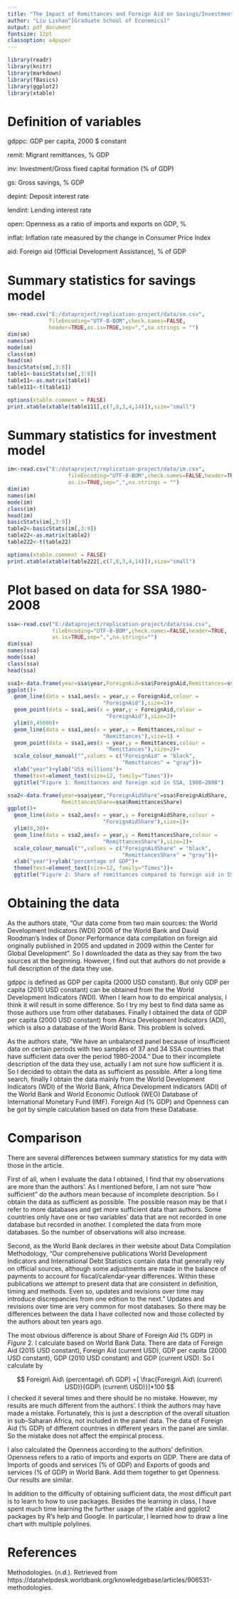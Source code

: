 ```yaml
---
title: "The Impact of Remittances and Foreign Aid on Savings/Investment in Sub-Saharan Africa"
author: "Liu Lishan^[Graduate School of Economics]"
output: pdf_document
fontsize: 12pt
classoption: a4paper
---
```


```r
library(readr)
library(knitr)
library(markdown)
library(fBasics)
library(ggplot2)
library(xtable)
```

# Definition of variables
gdppc: GDP per capita, 2000 $ constant

remit: Migrant remittances, % GDP

inv: Investment/Gross fixed capital formation (% of GDP)

gs: Gross savings, % GDP

depint: Deposit interest rate

lendint: Lending interest rate

open: Openness as a ratio of imports and exports on GDP, %

inflat: Inflation rate measured by the change in Consumer Price Index

aid: Foreign aid (Official Development Assistance), % of GDP

# Summary statistics for savings model

```r
sm<-read.csv("E:/dataproject/replication-project/data/sm.csv",
             fileEncoding="UTF-8-BOM",check.names=FALSE,
             header=TRUE,as.is=TRUE,sep=",",na.strings = "")
dim(sm)
names(sm)
mode(sm)
class(sm)
head(sm)
basicStats(sm[,3:8])
table1<-basicStats(sm[,3:8])
table11<-as.matrix(table1)
table111<-t(table11)
```

```r
options(xtable.comment = FALSE)
print.xtable(xtable(table111[,c(7,8,3,4,14)]),size="small")
```

# Summary statistics for investment model

```r
im<-read.csv("E:/dataproject/replication-project/data/im.csv",
                   fileEncoding="UTF-8-BOM",check.names=FALSE,header=TRUE,
                   as.is=TRUE,sep=",",na.strings = "")
dim(im)
names(im)
mode(im)
class(im)
head(im)
basicStats(im[,3:9])
table2<-basicStats(im[,3:9])
table22<-as.matrix(table2)
table222<-t(table22)
```

```r
options(xtable.comment = FALSE)
print.xtable(xtable(table222[,c(7,8,3,4,14)]),size="small")
```

# Plot based on data for SSA 1980-2008

```r
ssa<-read.csv("E:/dataproject/replication-project/data/ssa.csv",
              fileEncoding="UTF-8-BOM",check.names=FALSE,header=TRUE,
              as.is=TRUE,sep=",",na.strings="")
dim(ssa)
names(ssa)
mode(ssa)
class(ssa)
head(ssa)

ssa1<-data.frame(year=ssa$year,ForeignAid=ssa$ForeignAid,Remittances=ssa$Remittances)
ggplot()+
  geom_line(data = ssa1,aes(x = year,y = ForeignAid,colour = 
                              "ForeignAid"),size=1)+
  geom_point(data = ssa1,aes(x = year,y = ForeignAid,colour = 
                               "ForeignAid"),size=2)+
  ylim(0,45000)+
  geom_line(data = ssa1,aes(x = year,y = Remittances,colour =
                              "Remittances"),size=1) + 
  geom_point(data = ssa1,aes(x = year,y = Remittances,colour = 
                               "Remittances"),size=2)+
  scale_colour_manual("",values = c("ForeignAid" = "black",
                                    "Remittances" = "gray"))+
  xlab("year")+ylab("US$ millions")+
  theme(text=element_text(size=12, family="Times"))+
  ggtitle("Figure 1: Remittances and foreign aid in SSA, 1980–2008")

ssa2<-data.frame(year=ssa$year,"ForeignAidShare"=ssa$ForeignAidShare,
                 RemittancesShare=ssa$RemittancesShare)
ggplot()+
  geom_line(data = ssa2,aes(x = year,y = ForeignAidShare,colour = 
                              "ForeignAidShare"),size=1)+
  ylim(0,30)+
  geom_line(data = ssa2,aes(x = year,y = RemittancesShare,colour =
                              "RemittancesShare"),size=1)+
  scale_colour_manual("",values = c("ForeignAidShare" = "black",
                                    "RemittancesShare" = "gray"))+
  xlab("year")+ylab("percentage of GDP")+
  theme(text=element_text(size=12, family="Times"))+
  ggtitle("Figure 2: Share of remittances compared to foreign aid in SSA,1980–2008")
```

# Obtaining the data

As the authors state, "Our data come from two main sources: the World Development Indicators (WDI) 2006 of the World Bank and David Roodman’s Index of Donor Performance data compilation on foreign aid originally published in 2005 and updated in 2009 within the Center for Global Development". So I downloaded the data as they say from the two sources at the beginning. However, I find out that authors do not provide a full description of the data they use. 

gdppc is defined as GDP per capita (2000 USD constant). But only GDP per capita (2010 USD constant) can be obtained from the the World Development Indicators (WDI). When I learn how to do empirical analysis, I think it will result in some difference. So I try my best to find data same as those authors use from other databases. Finally I obtained the data of GDP per capita (2000 USD constant) from Africa Development Indicators (ADI), which is also a database of the World Bank. This problem is solved.

As the authors state, "We have an unbalanced panel because of insufficient data on certain periods with two samples of 37 and 34 SSA countries that have sufficient data over the period 1980–2004." Due to their incomplete description of the data they use, actually I am not sure how sufficient it is. So I decided to obtain the data as sufficient as possible. After a long time search, finally I obtain the data mainly from the World Development Indicators (WDI) of the World Bank, Africa Development Indicators (ADI) of the World Bank and World Economic Outlook (WEO) Database of International Monetary Fund (IMF). Foreign Aid (% GDP) and Openness can be got by simple calculation based on data from these Database.

# Comparison

There are several differences between summary statistics for my data with those in the article.

First of all, when I evaluate the data I obtained, I find that my observations are more than the authors'. As I mentioned before, I am not sure "how sufficient" do the authors mean because of incomplete description. So I obtain the data as sufficient as possible. The possible reason may be that I refer to more databases and get more sufficient data than authors. Some countries only have one or two variables' data that are not recorded in one database but recorded in another. I completed the data from more databases. So the number of observations will also increase.

Second, as the World Bank declares in their website about Data Compilation Methodology, "Our comprehensive publications World Development Indicators and International Debt Statistics contain data that generally rely on official sources, although some adjustments are made in the balance of payments to account for fiscal/calendar-year differences. Within these publications we attempt to present data that are consistent in definition, timing and methods. Even so, updates and revisions over time may introduce discrepancies from one edition to the next." Updates and revisions over time are very common for most databases. So there may be differences between the data I have collected now and those collected by the authors about ten years ago. 

The most obvious difference is about Share of Foreign Aid (% GDP) in $Figure\ 2$. I calculate based on World Bank Data. There are data of Foreign Aid (2015 USD constant), Foreign Aid (current USD), GDP per capita (2000 USD constant), GDP (2010 USD constant) and GDP (current USD). So I calculate by 

$$
Foreign\ Aid\ (percentage\ of\ GDP) =[ \frac{Foreign\ Aid\ (current\ USD)}{GDP\ (current\ USD)}]*100
$$
I checked it several times and there should be no mistake. However, my results are much different from the authors'. I think the authors may have made a mistake. Fortunately, this is just a description of the overall situation in sub-Saharan Africa, not included in the panel data. The data of Foreign Aid (% GDP) of different countries in different years in the panel are similar. So the mistake does not affect the empirical process.

I also calculated the Openness according to the authors' definition. Openness refers to a ratio of imports and exports on GDP. There are data of Imports of goods and services (% of GDP) and Exports of goods and services (% of GDP) in World Bank. Add them together to get Openness. Our results are similar.

In addition to the difficulty of obtaining sufficient data, the most difficult part is to learn to how to use packages. Besides the learning in class, I have spent much time learning the further usage of the xtable and ggplot2 packages by R's help and Google. In particular, I learned how to draw a line chart with multiple polylines.

# References
Methodologies. (n.d.). Retrieved from
https://datahelpdesk.worldbank.org/knowledgebase/articles/906531-methodologies.
